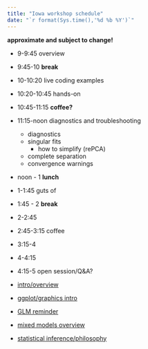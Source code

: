 ```yaml
---
title: "Iowa workshop schedule"
date: "`r format(Sys.time(),'%d %b %Y')`"
---
```


**approximate and subject to change!**

* 9-9:45 overview
* 9:45-10 **break**
* 10-10:20 live coding examples
* 10:20-10:45 hands-on
* 10:45-11:15 **coffee?**
* 11:15-noon diagnostics and troubleshooting
   * diagnostics
   * singular fits
      * how to simplify (rePCA)
   * complete separation
   * convergence warnings
* noon - 1 **lunch**
* 1-1:45 guts of 
* 1:45 - 2 **break**
* 2-2:45 
* 2:45-3:15 coffee
* 3:15-4
* 4-4:15
* 4:15-5 open session/Q&A?

- [intro/overview](notes/intro.html)
- [ggplot/graphics intro](notes/datavis.html)
- [GLM reminder](notes/glm_basic.html)
- [mixed models overview](notes/glmm.slides.html)
- [statistical inference/philosophy](notes/model_inference.html)

